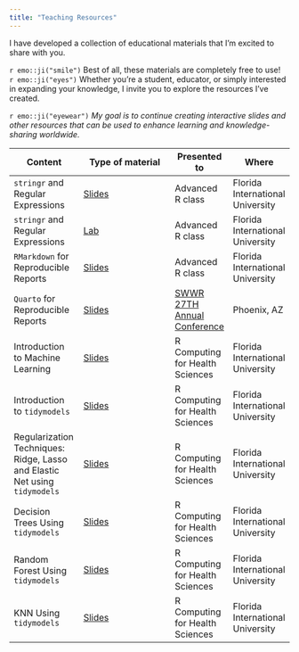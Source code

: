 ```yaml
---
title: "Teaching Resources"
---
```


I have developed a collection of educational materials that I'm excited to share with you. 


`r emo::ji("smile")` Best of all, these materials are completely free to use!     
`r emo::ji("eyes")`  Whether you're a student, educator, or simply interested in expanding your knowledge, I invite you to explore the resources I've created.   


`r emo::ji("eyewear")` *My goal is to continue creating interactive slides and other resources that can be used to enhance learning and knowledge-sharing worldwide.*

| Content                                                           | Type of material                                                                                                 | Presented to                               | Where                                     |
| ----------------------------------------------------------------- | --------------------------------------------------------------------------------------------------------------- | ------------------------------------------ | ----------------------------------------- |
| `stringr` and Regular Expressions                                 | [Slides](https://ccani007.github.io/stringr_slides/#1)                                                         | Advanced R class                           | Florida International University         |
| `stringr` and Regular Expressions                                 | [Lab](https://lcj9js-catalina-canizares.shinyapps.io/lab_str/?_ga=2.91765914.149069591.1678297151-1765971331.1678297151)                                      | Advanced R class                           | Florida International University         |
| `RMarkdown` for Reproducible Reports                              | [Slides](https://ccani007.github.io/advancedR_Slides/#1)                                                         | Advanced R class                           | Florida International University         |
| `Quarto` for Reproducible Reports                                 | [Slides](https://rpubs.com/ccani007/991805)                                                                     | [SWWR 27TH Annual Conference](https://sswr.confex.com/sswr/2023/webprogram/Session13742.html) | Phoenix, AZ                               |
| Introduction to Machine Learning                                  | [Slides](https://catalina.quarto.pub/introduction-to-machine-learning/)                                         | R Computing for Health Sciences            | Florida International University         |
| Introduction to `tidymodels`                                      | [Slides](https://catalina.quarto.pub/introduction-to-tidymodels/)                                              | R Computing for Health Sciences            | Florida International University         |
| Regularization Techniques: Ridge, Lasso and Elastic Net using `tidymodels` | [Slides](https://catalina.quarto.pub/regularization-techniques-ridge-lasso-and-elastic-net-using-tidymodels/) | R Computing for Health Sciences            | Florida International University         |
| Decision Trees Using `tidymodels`                                 | [Slides](https://catalina.quarto.pub/decision-trees-using-tidymodels/)                                         | R Computing for Health Sciences            | Florida International University         |
| Random Forest Using `tidymodels`                                  | [Slides](https://catalina.quarto.pub/random-forest-using-tidymodels/)                                          | R Computing for Health Sciences            | Florida International University         |
| KNN Using `tidymodels`                                            | [Slides](https://catalina.quarto.pub/knn-with-tidymodels/)                                                     | R Computing for Health Sciences            | Florida International University         |

